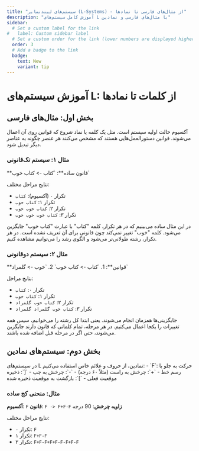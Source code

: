 ```yaml
---
title: "سیستم‌های لیندنمایر (L-Systems) - از مثال‌های فارسی تا نمادها"
description: "آموزش کامل سیستم‌های L با مثال‌های فارسی و نمادین"
sidebar:
  # Set a custom label for the link
#   label: Custom sidebar label
  # Set a custom order for the link (lower numbers are displayed higher up)
  order: 3
  # Add a badge to the link
  badge:
    text: New
    variant: tip
---
```



# آموزش سیستم‌های L: از کلمات تا نمادها

## بخش اول: مثال‌های فارسی

<CardGrid>
  <Card title="آکسیوم چیست؟" icon="open-book">
    آکسیوم حالت اولیه سیستم است. مثل یک کلمه یا نماد شروع که قوانین روی آن اعمال می‌شوند.
  </Card>
  <Card title="قوانین چیست؟" icon="setting">
    قوانین دستورالعمل‌هایی هستند که مشخص می‌کنند هر عنصر چگونه به عناصر دیگر تبدیل شود.
  </Card>
</CardGrid>

### مثال ۱: سیستم تک‌قانونی

<Aside type="tip">
**قانون ساده**: `کتاب -> کتاب خوب`

نتایج مراحل مختلف:
- تکرار ۰ (آکسیوم): `کتاب`
- تکرار ۱: `کتاب خوب`
- تکرار ۲: `کتاب خوب خوب`
- تکرار ۳: `کتاب خوب خوب خوب`
</Aside>

در این مثال ساده می‌بینیم که در هر تکرار، کلمه "کتاب" با عبارت "کتاب خوب" جایگزین می‌شود. کلمه "خوب" تغییر نمی‌کند چون قانونی برای آن تعریف نشده است. در هر تکرار، رشته طولانی‌تر می‌شود و الگوی رشد را می‌توانیم مشاهده کنیم.

### مثال ۲: سیستم دو‌قانونی

<Aside>
**قوانین**:
1. `کتاب -> کتاب خوب`
2. `خوب -> گلمراد`

نتایج مراحل:
- تکرار ۰: `کتاب`
- تکرار ۱: `کتاب خوب`
- تکرار ۲: `کتاب خوب گلمراد`
- تکرار ۳: `کتاب خوب گلمراد گلمراد`
</Aside>

<CardGrid>
  <Card title="نکته مهم ۱" icon="warning">
    جایگزینی‌ها همزمان انجام می‌شوند. یعنی ابتدا کل رشته را می‌خوانیم، سپس همه تغییرات را یکجا اعمال می‌کنیم.
  </Card>
  <Card title="نکته مهم ۲" icon="information">
    در هر مرحله، تمام کلماتی که قانون دارند جایگزین می‌شوند، حتی اگر در مرحله قبل اضافه شده باشند.
  </Card>
</CardGrid>

<WordLSystem/>

## بخش دوم: سیستم‌های نمادین

<Aside type="tip">
در سیستم‌های L نمادین، از حروف و علائم خاص استفاده می‌کنیم:
- `F`: حرکت به جلو با رسم خط
- `+`: چرخش به راست (مثلاً ۶۰ درجه)
- `-`: چرخش به چپ
- `[`: ذخیره موقعیت فعلی
- `]`: بازگشت به موقعیت ذخیره شده
</Aside>

### مثال: منحنی کج ساده

**آکسیوم**: `F`
**قانون**: `F -> F+F-F`
**زاویه چرخش**: 90 درجه

نتایج مراحل مختلف:
- تکرار ۰: `F`
- تکرار ۱: `F+F-F`
- تکرار ۲: `F+F-F+F+F-F-F+F-F`

<LSystemVisualizer />



<FractalLSystem/>


